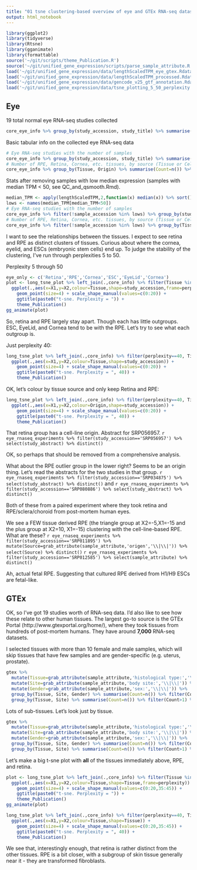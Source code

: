 ```yaml
---
title: "01 tsne clustering-based overview of eye and GTEx RNA-seq datasets"
output: html_notebook
---
```

```r
library(ggplot2)
library(tidyverse)
library(Rtsne)
library(gganimate)
library(formattable)
source('~/git/scripts/theme_Publication.R')
source('~/git/unified_gene_expression/scripts/parse_sample_attribute.R')
load('~/git/unified_gene_expression/data/lengthScaledTPM_eye_gtex.Rdata')
load('~/git/unified_gene_expression/data/lengthScaledTPM_processed.Rdata')
load('~/git/unified_gene_expression/data/gencode_v25_gtf_annotation.Rdata')
load('~/git/unified_gene_expression/data/tsne_plotting_5_50_perplexity.Rdata')
```

## Eye 
19 total normal eye RNA-seq studies collected
```r
core_eye_info %>% group_by(study_accession, study_title) %>% summarise(Count = n()) %>% nrow() 
```
Basic tabular info on the collected eye RNA-seq data

```r
# Eye RNA-seq studies with the number of samples
core_eye_info %>% group_by(study_accession, study_title) %>% summarise(Count = n()) %>% formattable()
# Number of RPE, Retina, Cornea, etc. tissues, by source (Tissue or Cell Line)
core_eye_info %>% group_by(Tissue, Origin) %>% summarise(Count=n()) %>% formattable()
```

Stats after removing samples with low median expression (samples with median TPM < 50, see QC_and_qsmooth.Rmd).
```r
median_TPM <- apply(lengthScaledTPM,2,function(x) median(x)) %>% sort() %>% formattable()
lows <- names(median_TPM[median_TPM<50])
# Eye RNA-seq studies with the number of samples
core_eye_info %>% filter(!sample_accession %in% lows) %>% group_by(study_accession, study_title) %>% summarise(Count = n()) %>% formattable()
# Number of RPE, Retina, Cornea, etc. tissues, by source (Tissue or Cell Line)
core_eye_info %>% filter(!sample_accession %in% lows) %>% group_by(Tissue, Origin) %>% summarise(Count=n()) %>% formattable()
```


I want to see the relationships between the tissues. I expect to see retina and RPE as distinct clusters of tissues. Curious about where the cornea, eyelid, and ESCs (embryonic stem cells) end up. To judge the stability of the clustering, I've run through perplexities 5 to 50. 

Perplexity 5 through 50
```r
eye_only <- c('Retina','RPE','Cornea','ESC','EyeLid','Cornea')
plot <- long_tsne_plot %>% left_join(.,core_info) %>% filter(Tissue %in% eye_only) %>%
  ggplot(.,aes(x=X1,y=X2,colour=Tissue,shape=study_accession,frame=perplexity)) + 
    geom_point(size=4) + scale_shape_manual(values=c(0:20)) +
    ggtitle(paste0("t-sne. Perplexity = ")) +
    theme_Publication()
gg_animate(plot)
```

So, retina and RPE largely stay apart. Though each has little outgroups. ESC, EyeLid, and Cornea tend to be with the RPE. Let's try to see what each outgroup is. 

Just perplexity 40:
```r
long_tsne_plot %>% left_join(.,core_info) %>% filter(perplexity==40, Tissue %in% eye_only) %>%
  ggplot(.,aes(x=X1,y=X2,colour=Tissue,shape=study_accession)) + 
    geom_point(size=4) + scale_shape_manual(values=c(0:20)) +
    ggtitle(paste0("t-sne. Perplexity = ", 40)) +
    theme_Publication()
```
OK, let's colour by tissue source and only keep Retina and RPE:
```r
long_tsne_plot %>% left_join(.,core_info) %>% filter(perplexity==40, Tissue %in% c('Retina','RPE')) %>%
  ggplot(.,aes(x=X1,y=X2,colour=Origin,shape=study_accession)) + 
    geom_point(size=4) + scale_shape_manual(values=c(0:20)) +
    ggtitle(paste0("t-sne. Perplexity = ", 40)) +
    theme_Publication()
```
That retina group has a cell-line origin. Abstract for SRP056957. `r eye_rnaseq_experiments %>% filter(study_accession=='SRP056957') %>% select(study_abstract) %>% distinct()`

OK, so perhaps that should be removed from a comprehensive analysis. 

What about the RPE outlier group in the lower right? Seems to be an origin thing. Let's read the abstracts for the two studies in that group.
`r eye_rnaseq_experiments %>% filter(study_accession=='SRP034875') %>% select(study_abstract) %>% distinct()` and `r eye_rnaseq_experiments %>% filter(study_accession=='SRP080886') %>% select(study_abstract) %>% distinct()`

Both of these from a paired experiment where they took retina and RPE/sclera/choroid from post-mortem human eyes. 

We see a FEW tissue derived RPE (the triangle group at X2=-5,X1=-15 and the plus group at X2=10, X1=-15) clustering with the cell-line-based RPE. What are these? 
`r eye_rnaseq_experiments %>% filter(study_accession=='SRP011895') %>% mutate(Source=grab_attribute(sample_attribute,'origen','\\|\\|')) %>% select(Source) %>% distinct()`
`r eye_rnaseq_experiments %>% filter(study_accession=='SRP012585') %>% select(sample_attribute) %>% distinct()`

Ah, actual fetal RPE. Suggesting that cultured RPE derived from H1/H9 ESCs are fetal-like. 

## GTEx

OK, so I've got 19 studies worth of RNA-seq data. I'd also like to see how these relate to other human tissues. The largest go-to source is the GTEx Portal (http://www.gtexportal.org/home/), where they took tissues from hundreds of post-mortem humans. They have around <b>7,000</b> RNA-seq datasets. 

I selected tissues with more than 10 female and male samples, which will skip tissues that have few samples and are gender-specific (e.g. uterus, prostate).

```r
gtex %>% 
  mutate(Tissue=grab_attribute(sample_attribute,'histological type:','\\|\\|')) %>% 
  mutate(Site=grab_attribute(sample_attribute,'body site:','\\|\\|')) %>% 
  mutate(Gender=grab_attribute(sample_attribute,'sex:','\\|\\|')) %>% 
  group_by(Tissue, Site, Gender) %>% summarise(Count=n()) %>% filter(Count>10) %>% 
  group_by(Tissue, Site) %>% summarise(Count=n()) %>% filter(Count>1) %>% select(Tissue, Site) %>% formattable()
```

Lots of sub-tissues. Let's look just by tissue.
```r
gtex %>% 
  mutate(Tissue=grab_attribute(sample_attribute,'histological type:','\\|\\|')) %>% 
  mutate(Site=grab_attribute(sample_attribute,'body site:','\\|\\|')) %>% 
  mutate(Gender=grab_attribute(sample_attribute,'sex:','\\|\\|')) %>% 
  group_by(Tissue, Site, Gender) %>% summarise(Count=n()) %>% filter(Count>10) %>% 
  group_by(Tissue, Site) %>% summarise(Count=n()) %>% filter(Count>1) %>% select(Tissue) %>% distinct() %>% formattable()
```

Let's make a big t-sne plot with <b>all</b> of the tissues immediately above, RPE, and retina. 

```r
plot <- long_tsne_plot %>% left_join(.,core_info) %>% filter(Tissue %in% keepers, perplexity>=14) %>%
  ggplot(.,aes(x=X1,y=X2,colour=Tissue,shape=Tissue,frame=perplexity)) + 
    geom_point(size=4) + scale_shape_manual(values=c(0:20,35:45)) +
    ggtitle(paste0("t-sne. Perplexity = ")) +
    theme_Publication()
gg_animate(plot)
```

```r
long_tsne_plot %>% left_join(.,core_info) %>% filter(perplexity==40, Tissue %in% keepers) %>%
  ggplot(.,aes(x=X1,y=X2,colour=Tissue,shape=Tissue)) + 
    geom_point(size=4) + scale_shape_manual(values=c(0:20,35:45)) +
    ggtitle(paste0("t-sne. Perplexity = ", 40)) +
    theme_Publication()
```

We see that, interestingly enough, that retina is rather distinct from the other tissues. RPE is a bit closer, with a subgroup of skin tissue generally near it - they are transformed fibroblasts. 
